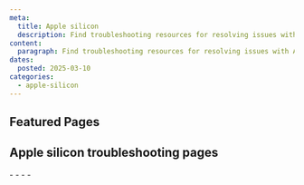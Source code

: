 ```yaml
---
meta:
  title: Apple silicon
  description: Find troubleshooting resources for resolving issues with Apple silicon.
content:
  paragraph: Find troubleshooting resources for resolving issues with Apple silicon.
dates:
  posted: 2025-03-10
categories:
  - apple-silicon
---
```


<ProductHeader
  productName="Apple silicon troubleshooting"
  productLogo="appleSilicon"
  description="Learn how to fix common issues with Apple silicon on Scaleway."
/>

## Featured Pages

<Grid>
    <DefaultCard
      title="Apple silicon FAQ"
      description="General info on Apple silicon."
      url="/apple-silicon/faq/"
      label="See more"
    />
    <DefaultCard
      title="SSH connection issues"
      description="Fix SSH connection issues on Mac mini."
      url="/apple-silicon/troubleshooting/cant-connect-using-ssh/"
      label="See more"
    />
    <DefaultCard
      title="Remote desktop errors"
      description="Solve VNC connection issues on Mac mini."
      url="/apple-silicon/troubleshooting/cant-connect-using-vnc/"
      label="See more"
    />
</Grid>
<Grid>
    <DefaultCard
      title="Fixing Mac mini account creation errors"
      description="Resolve Apple account setup issues."
      url="/apple-silicon/troubleshooting/cant-create-apple-account/"
      label="See more"
    />
    <DefaultCard
      title="Troubleshooting deletion issues with Mac minis"
      description="Fix Mac mini deletion problems."
      url="/apple-silicon/troubleshooting/cant-delete-mac-mini/"
      label="See more"
    />
    <DefaultCard
      title="Bare Metal Shared Responsibility Model"
      description="Scaleway and user responsibilities."
      url="/elastic-metal/reference-content/shared-responsibility-model/"
      label="See more"
    />
</Grid>

## Apple silicon troubleshooting pages

<LinksList>
  - <LinkList to="/apple-silicon/troubleshooting/cant-connect-using-ssh/" label="Troubleshooting SSH connection issues to Scaleway Mac mini servers" />
  - <LinkList to="/apple-silicon/troubleshooting/cant-connect-using-vnc/" label="Troubleshooting remote desktop connections to Mac mini servers" />
  - <LinkList to="/apple-silicon/troubleshooting/cant-create-apple-account/" label="Troubleshooting account creation for hosted Mac minis" />
  - <LinkList to="/apple-silicon/troubleshooting/cant-delete-mac-mini/" label="Troubleshooting deletion issues with Mac minis" />
</LinksList>
